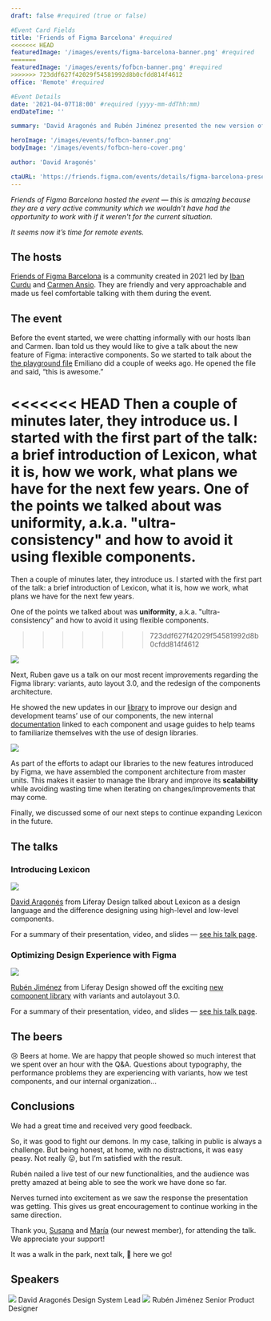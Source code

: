 ```yaml
---
draft: false #required (true or false)

#Event Card Fields
title: 'Friends of Figma Barcelona' #required
<<<<<<< HEAD
featuredImage: '/images/events/figma-barcelona-banner.png' #required
=======
featuredImage: '/images/events/fofbcn-banner.png' #required
>>>>>>> 723ddf627f42029f54581992d8b0cfdd814f4612
office: 'Remote' #required

#Event Details
date: '2021-04-07T18:00' #required (yyyy-mm-ddThh:mm)
endDateTime: ''

summary: 'David Aragonés and Rubén Jiménez presented the new version of the Lexicon component library for the Figma Design Community.'

heroImage: '/images/events/fofbcn-banner.png'
bodyImage: '/images/events/fofbcn-hero-cover.png'

author: 'David Aragonés'

ctaURL: 'https://friends.figma.com/events/details/figma-barcelona-presents-lexicon-presenta-la-evolucion-de-su-sistema-de-diseno-para-la-creacion-de-aplicaciones-en-liferay/'
---
```



_Friends of Figma Barcelona hosted the event — this is amazing because they are a very active community which we wouldn't have had the opportunity to work with if it weren't for the current situation._ 

_It seems now it’s time for remote events._

## The hosts

[Friends of Figma Barcelona](https://friends.figma.com/barcelona/) is a community created in 2021 led by [Iban Curdu](https://twitter.com/ibancurdu) and [Carmen Ansio](https://twitter.com/carmenansio). They are friendly and very approachable and made us feel comfortable talking with them during the event. 

## The event

Before the event started, we were chatting informally with our hosts Iban and Carmen. Iban told us they would like to give a talk about the new feature of Figma: interactive components. So we started to talk about the [the playground file](https://www.figma.com/community/file/949638648436079728) Emiliano did a couple of weeks ago. He opened the file and said, “this is awesome.”

<<<<<<< HEAD
Then a couple of minutes later, they introduce us. I started with the first part of the talk: a brief introduction of Lexicon, what it is, how we work, what plans we have for the next few years. One of the points we talked about was **uniformity**, a.k.a. "ultra-consistency" and how to avoid it using flexible components. 
=======
Then a couple of minutes later, they introduce us. I started with the first part of the talk: a brief introduction of Lexicon, what it is, how we work, what plans we have for the next few years. 

One of the points we talked about was **uniformity**, a.k.a. "ultra-consistency" and how to avoid it using flexible components. 
>>>>>>> 723ddf627f42029f54581992d8b0cfdd814f4612

<Image
	src="/images/events/fofbcn-low-level-component-slide.png"
	rounded
	dropShadow
	margin="2rem 0"
	caption="The low level component designed for Product Card"
/>

Next, Ruben gave us a talk on our most recent improvements regarding the Figma library: variants, auto layout 3.0, and the redesign of the components architecture.

He showed the new updates in our [library](https://www.figma.com/community/file/961581638760900307) to improve our design and development teams’ use of our components, the new internal [documentation](https://liferay.design/lexicon) linked to each component and usage guides to help teams to familiarize themselves with the use of design libraries.

<Image
	src="/images/events/fofbcn-documentation-slide.png"
	rounded
	dropShadow
	margin="2rem 0"
	caption="The new library includes descriptions and use guides"
/>

As part of the efforts to adapt our libraries to the new features introduced by Figma, we have assembled the component architecture from master units. This makes it easier to manage the library and improve its **scalability** while avoiding wasting time when iterating on changes/improvements that may come. 

Finally, we discussed some of our next steps to continue expanding Lexicon in the future. 

## The talks

### Introducing Lexicon

<Image
	src="/images/articles/2021-fof-bcn/fofbcn-david-cover-slide.png"
	rounded
	dropShadow
	margin="2rem 0"
/>

[David Aragonés](/team/aragones-david) from Liferay Design talked about Lexicon as a design language and the difference designing using high-level and low-level components.

For a summary of their presentation, video, and slides — [see his talk page](/articles/talks/introduccion-a-lexicon/).

### Optimizing Design Experience with Figma

<Image
	src="/images/articles/2021-fof-bcn/fofbcn-ruben-cover-slide.png"
	rounded
	dropShadow
	margin="2rem 0"
/>

[Rubén Jiménez](/team/jimenez-ruben) from Liferay Design showed off the exciting [new component library](https://www.figma.com/community/file/961581638760900307) with variants and autolayout 3.0. 

For a summary of their presentation, video, and slides — [see his talk page](/articles/talks/mejorando-la-experiencia-de-diseño-en-liferay-con-figma/).

## The beers

😢 Beers at home. We are happy that people showed so much interest that we spent over an hour with the Q&A. Questions about typography, the performance problems they are experiencing with variants, how we test components, and our internal organization...

## Conclusions

We had a great time and received very good feedback.

So, it was good to fight our demons. In my case, talking in public is always a challenge. But being honest, at home, with no distractions, it was easy peasy. Not really 😛, but I’m satisfied with the result.

Rubén nailed a live test of our new functionalities, and the audience was pretty amazed at being able to see the work we have done so far.

Nerves turned into excitement as we saw the response the presentation was getting. This gives us great encouragement to continue working in the same direction.

Thank you, [Susana](/team/vazquez-susana) and [María](/team/arce-maria) (our newest member), for attending the talk. We appreciate your support!

It was a walk in the park, next talk, 🤩 here we go!

## Speakers

<div style="width:102%;margin-left:-1%;">
	<Grid
		sx={{
			gridTemplateColumns: '3rem 1fr 3rem 1fr',
			autoRows: 'auto',
			gridGap: '1rem',
		}}
	>
		<Box>
			<Image src="images/headshots/aragones-david.jpg" circle margin=".5rem 0" />
		</Box>
		<Box>
			<Link to="/team/aragones-david">
				<Heading level={3}>David Aragonés</Heading>
			</Link>
			<Text>Design System Lead</Text>
		</Box>
		<Box>
			<Image src="images/headshots/jimenez-ruben.jpg" circle margin=".5rem 0" />
		</Box>
		<Box>
			<Link to="/team/jimenez-ruben">
				<Heading level={3}>Rubén Jiménez</Heading>
			</Link>
			<Text>Senior Product Designer</Text>
		</Box>
	</Grid>
</div>